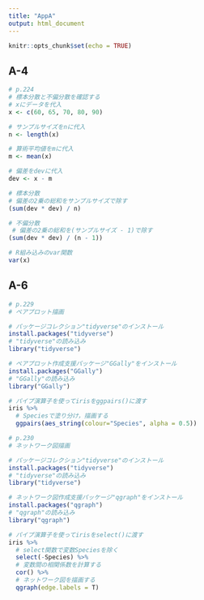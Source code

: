 ```yaml
---
title: "AppA"
output: html_document
---
```


```r
knitr::opts_chunk$set(echo = TRUE)
```

## A-4


```r
# p.224
# 標本分散と不偏分散を確認する
# xにデータを代入
x <- c(60, 65, 70, 80, 90)

# サンプルサイズをnに代入
n <- length(x)

# 算術平均値をmに代入
m <- mean(x)

# 偏差をdevに代入
dev <- x - m

# 標本分散
# 偏差の2乗の総和をサンプルサイズで除す
(sum(dev * dev) / n)

# 不偏分散
 # 偏差の2乗の総和を(サンプルサイズ - 1)で除す
(sum(dev * dev) / (n - 1))

# R組み込みのvar関数
var(x)
```

## A-6


```r
# p.229
# ペアプロット描画

# パッケージコレクション"tidyverse"のインストール
install.packages("tidyverse")
# "tidyverse"の読み込み
library("tidyverse")

# ペアプロット作成支援パッケージ"GGally"をインストール
install.packages("GGally")
# "GGally"の読み込み
library("GGally")

# パイプ演算子を使ってirisをggpairs()に渡す
iris %>%
  # Speciesで塗り分け，描画する
  ggpairs(aes_string(colour="Species", alpha = 0.5))

```

```r
# p.230
# ネットワーク図描画

# パッケージコレクション"tidyverse"のインストール
install.packages("tidyverse")
# "tidyverse"の読み込み
library("tidyverse")

# ネットワーク図作成支援パッケージ"qgraph"をインストール
install.packages("qgraph")
# "qgraph"の読み込み
library("qgraph")

# パイプ演算子を使ってirisをselect()に渡す
iris %>%
  # select関数で変数Speciesを除く
  select(-Species) %>%
  # 変数間の相関係数を計算する
  cor() %>%
  # ネットワーク図を描画する
  qgraph(edge.labels = T)
```

